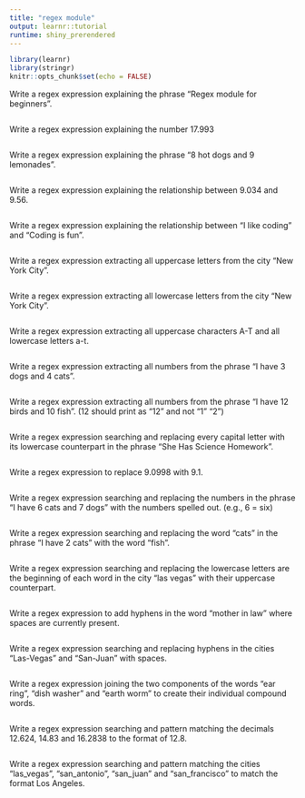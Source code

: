 ```yaml
---
title: "regex module"
output: learnr::tutorial
runtime: shiny_prerendered
---
```


```r
library(learnr)
library(stringr)
knitr::opts_chunk$set(echo = FALSE)
```


Write a regex expression explaining the phrase "Regex module for beginners".

```r

```

Write a regex expression explaining the number 17.993

```r

```


Write a regex expression explaining the phrase "8 hot dogs and 9 lemonades".

```r

```



Write a regex expression explaining the relationship between 9.034 and 9.56.

```r

```


Write a regex expression explaining the relationship between "I like coding" and "Coding is fun".

```r

```

Write a regex expression extracting all uppercase letters from the city "New York City".

```r

```

Write a regex expression extracting all lowercase letters from the city "New York City".

```r

```

Write a regex expression extracting all uppercase characters A-T and all lowercase letters a-t.

```r

```

Write a regex expression extracting all numbers from the phrase "I have 3 dogs and 4 cats".

```r

```

Write a regex expression extracting all numbers from the phrase "I have 12 birds and 10 fish". (12 should print as "12" and not "1" "2")

```r

```


Write a regex expression searching and replacing every capital letter with its lowercase counterpart in the phrase "She Has Science Homework".

```r

```

Write a regex expression to replace 9.0998 with 9.1.

```r

```

Write a regex expression searching and replacing the numbers in the phrase "I have 6 cats and 7 dogs" with the numbers spelled out. (e.g., 6 = six)

```r

```

Write a regex expression searching and replacing the word "cats" in the phrase "I have 2 cats" with the word "fish".

```r

```


Write a regex expression searching and replacing the lowercase letters are the beginning of each word in the city "las vegas" with their uppercase counterpart.

```r

```

Write a regex expression to add hyphens in the word "mother in law" where spaces are currently present.

```r

```

Write a regex expression searching and replacing hyphens in the cities "Las-Vegas" and "San-Juan" with spaces. 

```r

```

Write a regex expression joining the two components of the words "ear ring", "dish washer" and "earth worm" to create their individual compound words.

```r

```

Write a regex expression searching and pattern matching the decimals 12.624, 14.83 and 16.2838 to the format of 12.8.

```r

```

Write a regex expression searching and pattern matching the cities "las_vegas", "san_antonio", "san_juan" and "san_francisco" to match the format Los Angeles. 

```r

```










